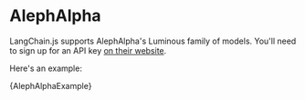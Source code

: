 # AlephAlpha

LangChain.js supports AlephAlpha's Luminous family of models. You'll need to sign up for an API key [on their website](https://www.aleph-alpha.com/).

Here's an example:


<CodeBlock language="typescript">{AlephAlphaExample}</CodeBlock>
